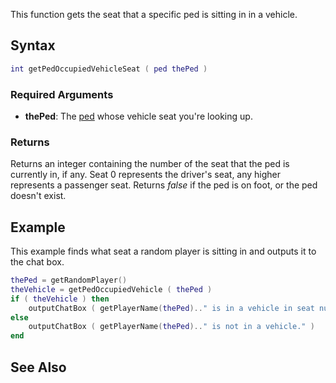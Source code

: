 
{{Server client function}}
{{New feature/item|3.0150|1.5|7278|
This function is now available client side.
}}
This function gets the seat that a specific ped is sitting in in a vehicle.

==Syntax==
<syntaxhighlight lang="lua">int getPedOccupiedVehicleSeat ( ped thePed )</syntaxhighlight>
{{OOP|Prior to 1.5, the variable was .occupiedVehicleSeat|[[/ped.md|ped]]:getOccupiedVehicleSeat|vehicleSeat}}

===Required Arguments===
*'''thePed''': The [[/ped.md|ped]] whose vehicle seat you're looking up.

===Returns===
Returns an integer containing the number of the seat that the ped is currently in, if any. Seat 0 represents the driver's seat, any higher represents a passenger seat. Returns ''false'' if the ped is on foot, or the ped doesn't exist.

==Example==
This example finds what seat a random player is sitting in and outputs it to the chat box.
<syntaxhighlight lang="lua">
thePed = getRandomPlayer()
theVehicle = getPedOccupiedVehicle ( thePed )
if ( theVehicle ) then
    outputChatBox ( getPlayerName(thePed).." is in a vehicle in seat number " .. getPedOccupiedVehicleSeat ( thePed ) .. "." )
else
    outputChatBox ( getPlayerName(thePed).." is not in a vehicle." )
end
</syntaxhighlight>

==See Also==
{{Ped functions}}